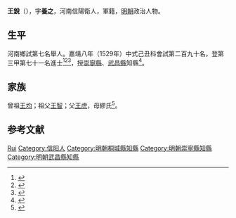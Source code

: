 {{Otheruses|other=名为王锐的其他人物|王锐}}
{{Otheruses|other=名为王养之的其他人物|王养之}}
{{明清人物信息框
| 姓名 = 王銳
| 原名 =
| 圖片名稱= 
| 圖片大小 =
| 圖片說明 = 
| 最高職務 =
| 國家 = 大明 
| 爵位 =
| 籍貫 = 河南信陽衛
| 族裔 = 
| 字號 = 
| 諡號 =
| 出生日期 = 生年不詳
| 出生地點 = <!---河南信陽衛--->
| 逝世日期 = 卒年不詳 
| 逝世地點 =
| 墓葬 =
| 配偶 = 
| 親屬 = 
| 出身 =
* 嘉靖八年己丑科同進士出身
| 經歷 =
| 著作 =  
}}
'''王銳'''（{{bd|？||？|catIdx=}}），字'''養之'''，河南信陽衛人，軍籍，[[明朝|明朝]]政治人物。

== 生平 ==
河南鄉試第七名舉人。嘉靖八年（1529年）中式己丑科會試第二百九十名，登第三甲第七十一名進士<ref>{{Cite book|title=《皇明贡举考》卷五|last=（明）[[张朝瑞|张朝瑞]]|first=|publisher=《续修四库全书》史部第828册|year=|isbn=|location=|pages=}}</ref><ref>{{Cite book|title=贡举志五种 上|last=鲁小俊，江俊伟著|first=|publisher=武汉：武汉大学出版社|year=2009|isbn=978-7-307-07043-1|location=|pages=}}</ref><ref>{{cite book|author1=王兴亚，马怀云|title=河南历史名人籍里研究|date=2002年1月|publisher=郑州：中州古籍出版社|isbn=7-5348-1886-9|pages=592|accessdate=2017-04-08}}</ref>，授[[崇寧縣|崇寧縣]]、[[武昌縣|武昌縣]]知縣<ref>{{cite book|editor=河南省信阳县志总编辑室|title=重修信阳县志|date=1985年4月|pages=421|accessdate=2017-04-08}}</ref>。

== 家族 ==
曾祖[[王均|王均]]；祖父[[王智|王智]]；父[[王虎|王虎]]，母繆氏<ref>{{Cite book|title=天一阁藏明代科举录选刊 登科录 点校本|last=龚延明主编|first=|publisher=宁波出版社|year=2016|isbn=978-7-5526-2320-8|location=宁波|pages=|quote=《天一閣藏明代科舉錄選刊.登科錄》之《嘉靖八年己丑科進士登科錄》}}</ref>。

== 参考文献 ==
{{reflist}}

{{start box}}
{{s-off}}
{{s-before|[[郭衛民_(明朝)|郭衛民]]}}
{{s-title|明朝桐城縣知縣|1535年－1536年}}
{{s-after|[[謝烱|謝烱]]}}
{{end box}}

{{嘉靖八年己丑科殿試金榜}}

{{Authority control}}
{{DEFAULTSORT:Wang王}}
[[Category:王姓|Rui]]
[[Category:信阳人|Category:信阳人]]
[[Category:明朝桐城縣知縣|Category:明朝桐城縣知縣]]
[[Category:明朝崇寧縣知縣|Category:明朝崇寧縣知縣]]
[[Category:明朝武昌縣知縣|Category:明朝武昌縣知縣]]

{{明朝人物小作品}}